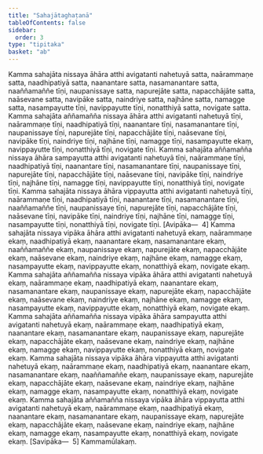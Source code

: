 ```yaml
---
title: "Sahajātaghaṭanā"
tableOfContents: false
sidebar:
  order: 3
type: "tipitaka"
basket: "ab"
---
```



<DynamicBreadcrumb />

<Division number="449">

<Paragraph number="1414">
Kamma sahajāta nissaya āhāra atthi avigatanti nahetuyā satta, naārammaṇe satta, naadhipatiyā satta, naanantare satta, nasamanantare satta, naaññamaññe tīṇi, naupanissaye satta, napurejāte satta, napacchājāte satta, naāsevane satta, navipāke satta, naindriye satta, najhāne satta, namagge satta, nasampayutte tīṇi, navippayutte tīṇi, nonatthiyā satta, novigate satta.
</Paragraph>

<Paragraph number="1415">
Kamma sahajāta aññamañña nissaya āhāra atthi avigatanti nahetuyā tīṇi, naārammaṇe tīṇi, naadhipatiyā tīṇi, naanantare tīṇi, nasamanantare tīṇi, naupanissaye tīṇi, napurejāte tīṇi, napacchājāte tīṇi, naāsevane tīṇi, navipāke tīṇi, naindriye tīṇi, najhāne tīṇi, namagge tīṇi, nasampayutte ekaṃ, navippayutte tīṇi, nonatthiyā tīṇi, novigate tīṇi.
</Paragraph>

<Paragraph number="1416">
Kamma sahajāta aññamañña nissaya āhāra sampayutta atthi avigatanti nahetuyā tīṇi, naārammaṇe tīṇi, naadhipatiyā tīṇi, naanantare tīṇi, nasamanantare tīṇi, naupanissaye tīṇi, napurejāte tīṇi, napacchājāte tīṇi, naāsevane tīṇi, navipāke tīṇi, naindriye tīṇi, najhāne tīṇi, namagge tīṇi, navippayutte tīṇi, nonatthiyā tīṇi, novigate tīṇi.
</Paragraph>

<Paragraph number="1417">
Kamma sahajāta nissaya āhāra vippayutta atthi avigatanti nahetuyā tīṇi, naārammaṇe tīṇi, naadhipatiyā tīṇi, naanantare tīṇi, nasamanantare tīṇi, naaññamaññe tīṇi, naupanissaye tīṇi, napurejāte tīṇi, napacchājāte tīṇi, naāsevane tīṇi, navipāke tīṇi, naindriye tīṇi, najhāne tīṇi, namagge tīṇi, nasampayutte tīṇi, nonatthiyā tīṇi, novigate tīṇi. [Avipāka—  4]
</Paragraph>

<Paragraph number="1418">
Kamma sahajāta nissaya vipāka āhāra atthi avigatanti nahetuyā ekaṃ, naārammaṇe ekaṃ, naadhipatiyā ekaṃ, naanantare ekaṃ, nasamanantare ekaṃ, naaññamaññe ekaṃ, naupanissaye ekaṃ, napurejāte ekaṃ, napacchājāte ekaṃ, naāsevane ekaṃ, naindriye ekaṃ, najhāne ekaṃ, namagge ekaṃ, nasampayutte ekaṃ, navippayutte ekaṃ, nonatthiyā ekaṃ, novigate ekaṃ.
</Paragraph>

<Paragraph number="1419">
Kamma sahajāta aññamañña nissaya vipāka āhāra atthi avigatanti nahetuyā ekaṃ, naārammaṇe ekaṃ, naadhipatiyā ekaṃ, naanantare ekaṃ, nasamanantare ekaṃ, naupanissaye ekaṃ, napurejāte ekaṃ, napacchājāte ekaṃ, naāsevane ekaṃ, naindriye ekaṃ, najhāne ekaṃ, namagge ekaṃ, nasampayutte ekaṃ, navippayutte ekaṃ, nonatthiyā ekaṃ, novigate ekaṃ.
</Paragraph>

<Paragraph number="1420">
Kamma sahajāta aññamañña nissaya vipāka āhāra sampayutta atthi avigatanti nahetuyā ekaṃ, naārammaṇe ekaṃ, naadhipatiyā ekaṃ, naanantare ekaṃ, nasamanantare ekaṃ, naupanissaye ekaṃ, napurejāte ekaṃ, napacchājāte ekaṃ, naāsevane ekaṃ, naindriye ekaṃ, najhāne ekaṃ, namagge ekaṃ, navippayutte ekaṃ, nonatthiyā ekaṃ, novigate ekaṃ.
</Paragraph>

<Paragraph number="1421">
Kamma sahajāta nissaya vipāka āhāra vippayutta atthi avigatanti nahetuyā ekaṃ, naārammaṇe ekaṃ, naadhipatiyā ekaṃ, naanantare ekaṃ, nasamanantare ekaṃ, naaññamaññe ekaṃ, naupanissaye ekaṃ, napurejāte ekaṃ, napacchājāte ekaṃ, naāsevane ekaṃ, naindriye ekaṃ, najhāne ekaṃ, namagge ekaṃ, nasampayutte ekaṃ, nonatthiyā ekaṃ, novigate ekaṃ.
</Paragraph>

<Paragraph number="1422">
Kamma sahajāta aññamañña nissaya vipāka āhāra vippayutta atthi avigatanti nahetuyā ekaṃ, naārammaṇe ekaṃ, naadhipatiyā ekaṃ, naanantare ekaṃ, nasamanantare ekaṃ, naupanissaye ekaṃ, napurejāte ekaṃ, napacchājāte ekaṃ, naāsevane ekaṃ, naindriye ekaṃ, najhāne ekaṃ, namagge ekaṃ, nasampayutte ekaṃ, nonatthiyā ekaṃ, novigate ekaṃ. [Savipāka—  5]

</Paragraph>
</Division>

<Paragraph number="1423" type="center">
Kammamūlakaṃ.
</Paragraph>